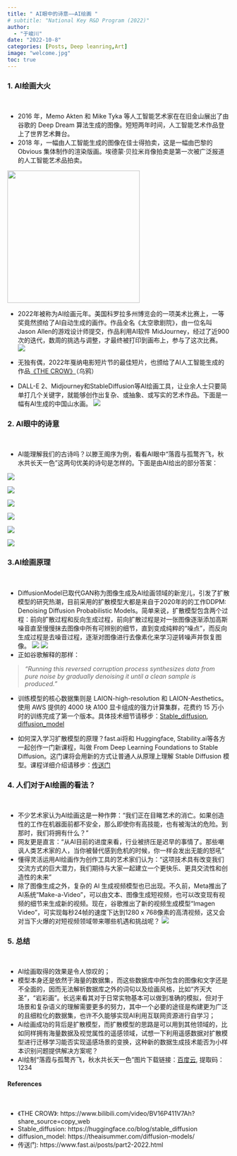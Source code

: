 ```yaml
---
title: " AI眼中的诗意——AI绘画 "
# subtitle: "National Key R&D Program (2022)"
author: 
  - "于峻川"
date: "2022-10-8"
categories: [Posts, Deep leanring,Art]
image: "welcome.jpg"
toc: true
---
```



### 1. AI绘画大火  
<br/>

  * 2016 年，Memo Akten 和 Mike Tyka 等人工智能艺术家在在旧金山展出了由谷歌的 Deep Dream 算法生成的图像。短短两年时间，人工智能艺术作品登上了世界艺术舞台。
  * 2018 年，一幅由人工智能生成的图像在佳士得拍卖，这是一幅由巴黎的 Obvious 集体制作的渲染版画。埃德蒙·贝拉米肖像拍卖是第一次被广泛报道的人工智能艺术品拍卖。

<!-- <div align=center>
<img src="https://dunazo.oss-cn-beijing.aliyuncs.com/AI-generated-Portrait-of-Edmond-de-Belamy-Christies-Auction-1.jpg" width="100%" />
</div> -->
![](https://dunazo.oss-cn-beijing.aliyuncs.com/AI-generated-Portrait-of-Edmond-de-Belamy-Christies-Auction-1.jpg){fig-align="center" width="300"}


  * 2022年被称为AI绘画元年。美国科罗拉多州博览会的一项美术比赛上，一等奖竟然颁给了AI自动生成的画作。作品全名《太空歌剧院》，由一位名叫Jason Allen的游戏设计师提交，作品利用AI软件 MidJourney，经过了近900次的迭代，数周的挑选与调整，才最终被打印到画布上，参与了这次比赛。
 ![](https://dunazo.oss-cn-beijing.aliyuncs.com/未标题-1.jpg)

  * 无独有偶，2022年戛纳电影短片节的最佳短片，也颁给了AI人工智能生成的作品[《THE CROW》](https://www.bilibili.com/video/BV16P411V7Ah?share_source=copy_web)（乌鸦）
  * DALL-E 2、Midjourney和StableDiffusion等AI绘画工具，让业余人士只要简单打几个关键字，就能够创作出复杂、或抽象、或写实的艺术作品。下面是一幅有AI生成的中国山水画。
 ![](https://dunazo.oss-cn-beijing.aliyuncs.com/00019-100_k_lms_2166082128_0.00.png)
 
### 2. AI眼中的诗意
<br/>

  * AI能理解我们的古诗吗？以滕王阁序为例，看看AI眼中“落霞与孤鹜齐飞，秋水共长天一色”这两句优美的诗句是怎样的。下面是由AI给出的部分答案：

![](https://dunazo.oss-cn-beijing.aliyuncs.com/00124-100_k_lms_3488705210_0.00.png)

![](https://dunazo.oss-cn-beijing.aliyuncs.com/00004-100_k_lms_193703582_0.00.png)

![](https://dunazo.oss-cn-beijing.aliyuncs.com/00019-100_k_lms_193703597_0.00.png)

![](https://dunazo.oss-cn-beijing.aliyuncs.com/00015-100_k_lms_193703593_0.00.png)

![](https://dunazo.oss-cn-beijing.aliyuncs.com/00006-100_k_lms_193703584_0.00.png)

![](https://dunazo.oss-cn-beijing.aliyuncs.com/00016-100_k_lms_193703594_0.00.png)

### 3.AI绘画原理
<br/>

  * DiffusionModel已取代GAN称为图像生成及AI绘画领域的新宠儿，引发了扩散模型的研究热潮，目前采用的扩散模型大都是来自于2020年的的工作DDPM: Denoising Diffusion Probabilistic Models。简单来说，扩散模型包含两个过程：前向扩散过程和反向生成过程，前向扩散过程是对一张图像逐渐添加高斯噪音直至慢慢抹去图像中所有可辨别的细节，直到变成纯粹的“噪点”，而反向生成过程是去噪音过程，逐渐对图像进行去像素化来学习逆转噪声并恢复图像。
  ![](https://dunazo.oss-cn-beijing.aliyuncs.com/Fbd0tbTVQAEzxiD.png)
![](https://dunazo.oss-cn-beijing.aliyuncs.com/0_skKuTLsmFFyoESZ2.png)
* 正如谷歌解释的那样：

> *“Running this reversed corruption process synthesizes data from pure noise by gradually denoising it until a clean sample is produced.”*

  * 训练模型的核心数据集则是 LAION-high-resolution 和 LAION-Aesthetics。使用 AWS 提供的 4000 块 A100 显卡组成的强力计算集群，花费约 15 万小时的训练完成了第一个版本。具体技术细节请移步：[Stable_diffusion](https://huggingface.co/blog/stable_diffusion), [diffusion_model](https://theaisummer.com/diffusion-models/)

 * 如何深入学习扩散模型的原理？fast.ai将和 Huggingface, Stability.ai等各方一起创作一门新课程，叫做 From Deep Learning Foundations to Stable Diffusion。这门课将会用新的方式让普通人从原理上理解 Stable Diffusion 模型。课程详细介绍请移步：[传送门](https://www.fast.ai/posts/part2-2022.html)

### 4. 人们对于AI绘画的看法？
<br/>

* 不少艺术家认为AI绘画这是一种作弊：“我们正在目睹艺术的消亡。如果创造性的工作在机器面前都不安全，那么即使你有高技能，也有被淘汰的危险。到那时，我们将拥有什么？”
* 网友更是直言：“从AI目前的进度来看，行业被挤压是迟早的事情了。那些嘲讽人类艺术家的人，当你被替代感到危机的时候，你一样会发出无能的怒吼”
* 懂得灵活运用AI绘画作为创作工具的艺术家们认为：“这项技术具有改变我们交流方式的巨大潜力，我们期待与大家一起建立一个更快乐、更具交流性和创造性的未来”
* 除了图像生成之外，复杂的 AI 生成视频模型也已出现。不久前，Meta推出了AI系统“Make-a-Video”，可以由文本、图像生成短视频，也可以改变现有视频的细节来生成新的视频。现在，谷歌推出了新的视频生成模型“Imagen Video”，可实现每秒24帧的速度下达到1280 x 768像素的高清视频，这又会对当下火爆的对短视频领域带来哪些机遇和挑战呢？
  ![](https://dunazo.oss-cn-beijing.aliyuncs.com/95e190b7ly1h6wrpiapm7g20jg09wnph.gif)

### 5. 总结
<br/>

* AI绘画取得的效果是令人惊叹的；
* 模型本身还是依然于海量的数据集，而这些数据库中所包含的图像和文字还是不全面的，因而无法解析数据库之外的词句以及绘画风格，比如“齐天大圣”，“岩彩画”。长远来看其对于日常实物基本可以做到准确的模拟，但对于场景和复杂语义的理解需要更多的努力，其中一个必要的途径是构建更为广泛的且细粒化的数据集，也许不久能够实现AI利用互联网资源进行自学习；
* Ai绘画成功的背后是扩散模型，而扩散模型的思路是可以用到其他领域的，比如同样拥有海量数据及视觉属性的遥感领域，试想一下利用遥感数据对扩散模型进行迁移学习能否实现遥感场景的变换，这种新的数据生成技术能否为小样本识别问题提供解决方案呢？
* AI绘制“落霞与孤鹜齐飞，秋水共长天一色”图片下载链接：[百度云](https://pan.baidu.com/s/1J5YPgIPcU2GEXKdIdQIzOg), 提取码：1234 

#### References
<br/>

* 《THE CROW》: https://www.bilibili.com/video/BV16P411V7Ah?share_source=copy_web
* Stable_diffusion: https://huggingface.co/blog/stable_diffusion
* diffusion_model: https://theaisummer.com/diffusion-models/
* 传送门: https://www.fast.ai/posts/part2-2022.html





